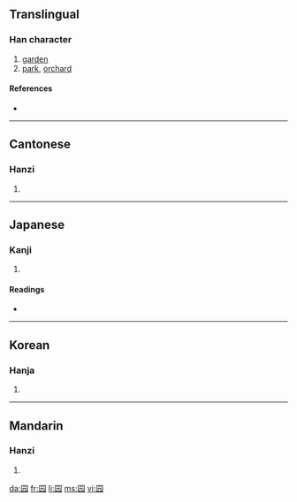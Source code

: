 {{also|園}}
==Translingual==

===Han character===
{{Han char|rn=31|rad=囗|as=04|sn=7|four=|canj=田一一山 (WMMU)}}

# [[garden]]
# [[park]], [[orchard]]

====References====
* {{Han ref|kx=0217.170|dkj=04714|dj=0444.200|hdz=10714.020|uh=56ED|ud=22253}}

----

==Cantonese==

===Hanzi===
{{yue-hanzi|jyut=|y=yun4}}

# {{defn|Cantonese}}

----

==Japanese==

===Kanji===
{{ja-kanji|grade=|rs=囗04}}

# {{defn|Japanese}}

====Readings====
* {{ja-readings|on=[[がん]] (gan), [[たん]] (tan), [[だん]] (dan), [[えん]] (en)|kun=}}

----

==Korean==

===Hanja===
{{ko-hanja|hangeul=완|rv=wan|mr=wan}}

# {{defn|Korean}}

----

==Mandarin==

===Hanzi===
{{cmn-hanzi|tra=園|pin=[[yuán]] ([[yuan2]])|wg=yüan<sup>2</sup>}}

# {{defn|Mandarin}}

[[da:园]]
[[fr:园]]
[[li:园]]
[[ms:园]]
[[vi:园]]